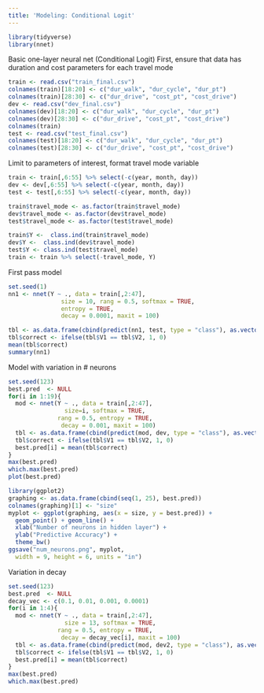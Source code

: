 ```yaml
---
title: 'Modeling: Conditional Logit'
---
```


```r
library(tidyverse)
library(nnet)
```

Basic one-layer neural net
(Conditional Logit)
First, ensure that data has duration and cost parameters for each travel mode
```r
train <- read.csv("train_final.csv")
colnames(train)[18:20] <- c("dur_walk", "dur_cycle", "dur_pt")
colnames(train)[28:30] <- c("dur_drive", "cost_pt", "cost_drive")
dev <- read.csv("dev_final.csv")
colnames(dev)[18:20] <- c("dur_walk", "dur_cycle", "dur_pt")
colnames(dev)[28:30] <- c("dur_drive", "cost_pt", "cost_drive")
colnames(train)
test <- read.csv("test_final.csv")
colnames(test)[18:20] <- c("dur_walk", "dur_cycle", "dur_pt")
colnames(test)[28:30] <- c("dur_drive", "cost_pt", "cost_drive")
```

Limit to parameters of interest, format travel mode variable
```r
train <- train[,6:55] %>% select(-c(year, month, day))
dev <- dev[,6:55] %>% select(-c(year, month, day))
test <- test[,6:55] %>% select(-c(year, month, day))

train$travel_mode <- as.factor(train$travel_mode)
dev$travel_mode <- as.factor(dev$travel_mode)
test$travel_mode <- as.factor(test$travel_mode)

train$Y <-  class.ind(train$travel_mode)
dev$Y <-  class.ind(dev$travel_mode)
test$Y <- class.ind(test$travel_mode)
train <- train %>% select(-travel_mode, Y)
```

First pass model
```r
set.seed(1)
nn1 <- nnet(Y ~ ., data = train[,2:47], 
               size = 10, rang = 0.5, softmax = TRUE,
               entropy = TRUE,
               decay = 0.0001, maxit = 100)

tbl <- as.data.frame(cbind(predict(nn1, test, type = "class"), as.vector(test$travel_mode)))
tbl$correct <- ifelse(tbl$V1 == tbl$V2, 1, 0)
mean(tbl$correct)
summary(nn1)
```

Model with variation in # neurons
```r
set.seed(123)
best.pred  <- NULL
for(i in 1:19){
  mod <- nnet(Y ~ ., data = train[,2:47],
                size=i, softmax = TRUE,
              rang = 0.5, entropy = TRUE,
               decay = 0.001, maxit = 100)
  tbl <- as.data.frame(cbind(predict(mod, dev, type = "class"), as.vector(dev$travel_mode)))
  tbl$correct <- ifelse(tbl$V1 == tbl$V2, 1, 0)
  best.pred[i] = mean(tbl$correct)
}
max(best.pred)
which.max(best.pred)
plot(best.pred) 
```

```r
library(ggplot2)
graphing <- as.data.frame(cbind(seq(1, 25), best.pred))
colnames(graphing)[1] <- "size"
myplot <- ggplot(graphing, aes(x = size, y = best.pred)) + 
  geom_point() + geom_line() +
  xlab("Number of neurons in hidden layer") +
  ylab("Predictive Accuracy") +
  theme_bw()
ggsave("num_neurons.png", myplot, 
  width = 9, height = 6, units = "in")
```

Variation in decay
```r
set.seed(123)
best.pred  <- NULL
decay_vec <- c(0.1, 0.01, 0.001, 0.0001)
for(i in 1:4){
  mod <- nnet(Y ~ ., data = train[,2:47],
                size = 13, softmax = TRUE,
              rang = 0.5, entropy = TRUE,
               decay = decay_vec[i], maxit = 100)
  tbl <- as.data.frame(cbind(predict(mod, dev2, type = "class"), as.vector(dev$travel_mode)))
  tbl$correct <- ifelse(tbl$V1 == tbl$V2, 1, 0)
  best.pred[i] = mean(tbl$correct)
}
max(best.pred)
which.max(best.pred)
```